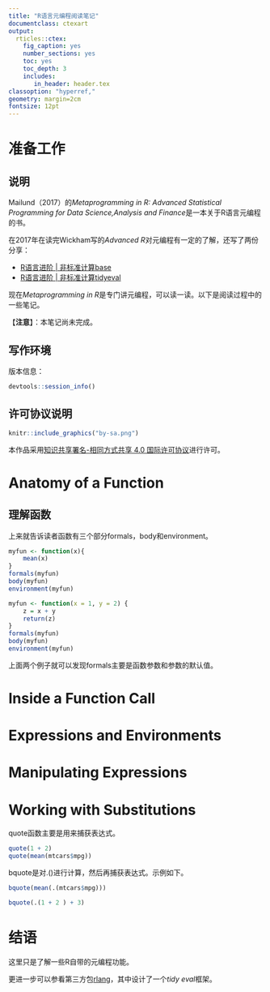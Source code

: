 ```yaml
---
title: "R语言元编程阅读笔记"
documentclass: ctexart
output:
  rticles::ctex:
    fig_caption: yes
    number_sections: yes
    toc: yes
    toc_depth: 3
    includes:
       in_header: header.tex
classoption: "hyperref,"
geometry: margin=2cm
fontsize: 12pt
---
```


\clearpage

# 准备工作

## 说明
Mailund（2017）的*Metaprogramming in R: Advanced Statistical Programming for Data Science,Analysis and Finance*是一本关于R语言元编程的书。

在2017年在读完Wickham写的*Advanced R*对元编程有一定的了解，还写了两份分享：

- [R语言进阶 | 非标准计算base](https://zhuanlan.zhihu.com/p/27652748)
- [R语言进阶 | 非标准计算tidyeval](https://zhuanlan.zhihu.com/p/27652771)

现在*Metaprogramming in R*是专门讲元编程，可以读一读。以下是阅读过程中的一些笔记。

【**注意**】：本笔记尚未完成。

## 写作环境
版本信息：
```r
devtools::session_info()
```

## 许可协议说明
```r
knitr::include_graphics("by-sa.png")
```

本作品采用[知识共享署名-相同方式共享 4.0 国际许可协议](http://creativecommons.org/licenses/by-sa/4.0/)进行许可。

# Anatomy of a Function
## 理解函数
上来就告诉读者函数有三个部分formals，body和environment。
```r
myfun <- function(x){
    mean(x)
}
formals(myfun)
body(myfun)
environment(myfun)
```
```r
myfun <- function(x = 1, y = 2) {
    z = x + y
    return(z)
}
formals(myfun)
body(myfun)
environment(myfun)
```
上面两个例子就可以发现formals主要是函数参数和参数的默认值。


# Inside a Function Call

# Expressions and Environments

# Manipulating Expressions

# Working with Substitutions
quote函数主要是用来捕获表达式。
```r
quote(1 + 2)
quote(mean(mtcars$mpg))
```
bquote是对.()进行计算，然后再捕获表达式。示例如下。
```r
bquote(mean(.(mtcars$mpg)))
```
```r
bquote(.(1 + 2 ) + 3)
```
# 结语
这里只是了解一些R自带的元编程功能。

更进一步可以参看第三方包[rlang](https://github.com/r-lib/rlang)，其中设计了一个$tidy \  eval$框架。


